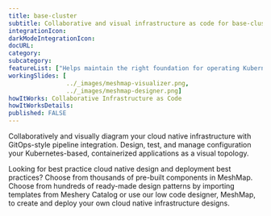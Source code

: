 ```yaml
---
title: base-cluster
subtitle: Collaborative and visual infrastructure as code for base-cluster
integrationIcon: 
darkModeIntegrationIcon: 
docURL: 
category: 
subcategory: 
featureList: ["Helps maintain the right foundation for operating Kubernetes.","Have a lot of variety of public and private cloud solutions at your disposal.","Supports you in automating and deploying your applications."]
workingSlides: [
				../_images/meshmap-visualizer.png,
				../_images/meshmap-designer.png]
howItWorks: Collaborative Infrastructure as Code
howItWorksDetails: 
published: FALSE
---
```


<p>
    Collaboratively and visually diagram your cloud native infrastructure with GitOps-style pipeline integration. Design, test, and manage configuration your Kubernetes-based, containerized applications as a visual topology.
</p>
<p>
    Looking for best practice cloud native design and deployment best practices? Choose from thousands of pre-built components in MeshMap. Choose from hundreds of ready-made design patterns by importing templates from Meshery Catalog or use our low code designer, MeshMap, to create and deploy your own cloud native infrastructure designs.
</p>